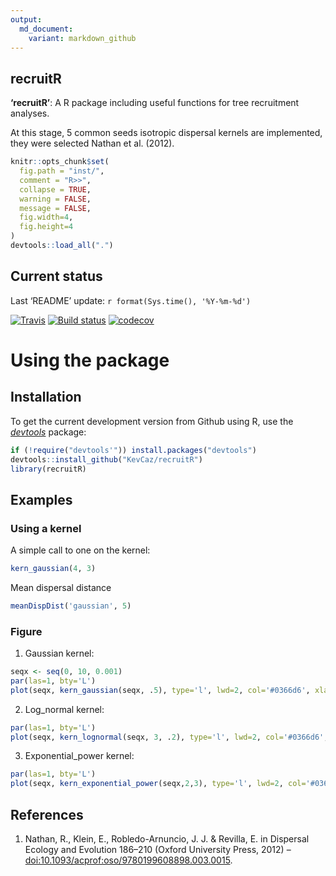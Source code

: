 ```yaml
---
output:
  md_document:
    variant: markdown_github
---
```



## recruitR

**'recruitR'**: A R package including useful functions for tree
recruitment analyses.

At this stage, 5 common seeds isotropic dispersal kernels are implemented, they
were selected Nathan et al. (2012).



```r
knitr::opts_chunk$set(
  fig.path = "inst/",
  comment = "R>>",
  collapse = TRUE,
  warning = FALSE,
  message = FALSE,
  fig.width=4,
  fig.height=4
)
devtools::load_all(".")
```

## Current status

Last 'README' update: `r format(Sys.time(), '%Y-%m-%d')`

[![Travis](https://travis-ci.org/KevCaz/recruitR.svg?branch=master)](https://travis-ci.org/KevCaz/recruitR)
[![Build status](https://ci.appveyor.com/api/projects/status/sk3sbvusvcyy0at0?svg=true)](https://ci.appveyor.com/project/KevCaz/recruitr/build/1.0.7)
[![codecov](https://codecov.io/gh/KevCaz/recruitR/branch/master/graphs/badge.svg)](https://codecov.io/gh/KevCaz/recruitR)




# Using the package

## Installation

To get the current development version from Github using R, use the
[*devtools*](http://cran.r-project.org/web/packages/devtools/index.html) package:

```r
if (!require("devtools'")) install.packages("devtools")
devtools::install_github("KevCaz/recruitR")
library(recruitR)
```


## Examples

### Using a kernel

A simple call to one on the kernel:

```r
kern_gaussian(4, 3)
```

Mean dispersal distance

```r
meanDispDist('gaussian', 5)
```


### Figure

1. Gaussian kernel:

```r
seqx <- seq(0, 10, 0.001)
par(las=1, bty='L')
plot(seqx, kern_gaussian(seqx, .5), type='l', lwd=2, col='#0366d6', xlab='Distance', ylab='Density')
```

2. Log_normal kernel:

```r
par(las=1, bty='L')
plot(seqx, kern_lognormal(seqx, 3, .2), type='l', lwd=2, col='#0366d6', xlab='Distance', ylab='Density')
```

3. Exponential_power kernel:

```r
par(las=1, bty='L')
plot(seqx, kern_exponential_power(seqx,2,3), type='l', lwd=2, col='#0366d6', xlab='Distance', ylab='Density')
```


## References

1. Nathan, R., Klein, E., Robledo-Arnuncio, J. J. & Revilla, E. in Dispersal
Ecology and Evolution 186–210 (Oxford University Press, 2012) -- [doi:10.1093/acprof:oso/9780199608898.003.0015](https://doi.org/10.1093/acprof:oso/9780199608898.003.0015).
